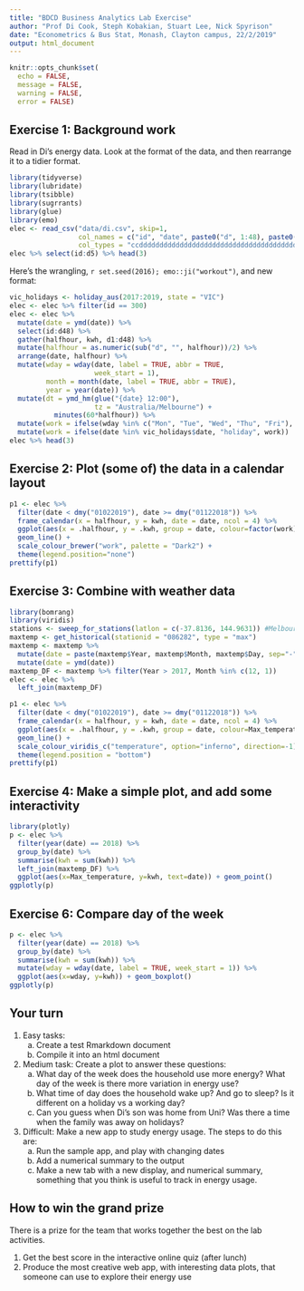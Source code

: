 ```yaml
---
title: "BDCD Business Analytics Lab Exercise"
author: "Prof Di Cook, Steph Kobakian, Stuart Lee, Nick Spyrison"
date: "Econometrics & Bus Stat, Monash, Clayton campus, 22/2/2019"
output: html_document
---
```


```r
knitr::opts_chunk$set(
  echo = FALSE,
  message = FALSE,
  warning = FALSE,
  error = FALSE)
```


## Exercise 1: Background work

Read in Di's energy data. Look at the format of the data, and then rearrange it to a tidier format.

```r
library(tidyverse)
library(lubridate)
library(tsibble)
library(sugrrants)
library(glue)
library(emo)
elec <- read_csv("data/di.csv", skip=1,
                 col_names = c("id", "date", paste0("d", 1:48), paste0("stuff", 1:5)),
                 col_types = "ccddddddddddddddddddddddddddddddddddddddddddddddddccccc")
elec %>% select(id:d5) %>% head(3)
```

Here's the wrangling, `r set.seed(2016); emo::ji("workout")`, and new format:

```r
vic_holidays <- holiday_aus(2017:2019, state = "VIC")
elec <- elec %>% filter(id == 300)
elec <- elec %>%
  mutate(date = ymd(date)) %>%
  select(id:d48) %>%
  gather(halfhour, kwh, d1:d48) %>%
  mutate(halfhour = as.numeric(sub("d", "", halfhour))/2) %>%
  arrange(date, halfhour) %>%
  mutate(wday = wday(date, label = TRUE, abbr = TRUE,
                     week_start = 1),
         month = month(date, label = TRUE, abbr = TRUE),
         year = year(date)) %>%
  mutate(dt = ymd_hm(glue("{date} 12:00"),
                     tz = "Australia/Melbourne") +
           minutes(60*halfhour)) %>% 
  mutate(work = ifelse(wday %in% c("Mon", "Tue", "Wed", "Thu", "Fri"), "workday", "holiday")) %>%
  mutate(work = ifelse(date %in% vic_holidays$date, "holiday", work))
elec %>% head(3) 
```

## Exercise 2: Plot (some of) the data in a calendar layout


```r
p1 <- elec %>%
  filter(date < dmy("01022019"), date >= dmy("01122018")) %>%
  frame_calendar(x = halfhour, y = kwh, date = date, ncol = 4) %>%
  ggplot(aes(x = .halfhour, y = .kwh, group = date, colour=factor(work))) +
  geom_line() +
  scale_colour_brewer("work", palette = "Dark2") +
  theme(legend.position="none")
prettify(p1)
```

## Exercise 3: Combine with weather data

```r
library(bomrang)
library(viridis)
stations <- sweep_for_stations(latlon = c(-37.8136, 144.9631)) #Melbourne lat/long is 
maxtemp <- get_historical(stationid = "086282", type = "max") 
maxtemp <- maxtemp %>%  
  mutate(date = paste(maxtemp$Year, maxtemp$Month, maxtemp$Day, sep="-")) %>%
  mutate(date = ymd(date))
maxtemp_DF <- maxtemp %>% filter(Year > 2017, Month %in% c(12, 1)) 
elec <- elec %>%   
  left_join(maxtemp_DF) 
```

```r
p1 <- elec %>%
  filter(date < dmy("01022019"), date >= dmy("01122018")) %>%
  frame_calendar(x = halfhour, y = kwh, date = date, ncol = 4) %>%
  ggplot(aes(x = .halfhour, y = .kwh, group = date, colour=Max_temperature)) +
  geom_line() +
  scale_colour_viridis_c("temperature", option="inferno", direction=-1) +
  theme(legend.position = "bottom")
prettify(p1)
```

\newpage
## Exercise 4: Make a simple plot, and add some interactivity

```r
library(plotly)
p <- elec %>%
  filter(year(date) == 2018) %>%
  group_by(date) %>%
  summarise(kwh = sum(kwh)) %>%
  left_join(maxtemp_DF) %>%
  ggplot(aes(x=Max_temperature, y=kwh, text=date)) + geom_point()
ggplotly(p)
```

## Exercise 6: Compare day of the week

```r
p <- elec %>%
  filter(year(date) == 2018) %>%
  group_by(date) %>%
  summarise(kwh = sum(kwh)) %>%
  mutate(wday = wday(date, label = TRUE, week_start = 1)) %>%
  ggplot(aes(x=wday, y=kwh)) + geom_boxplot()
ggplotly(p)
```

## Your turn

1. Easy tasks: 
    a. Create a test Rmarkdown document
    b. Compile it into an html document
2. Medium task: Create a plot to answer these questions: 
    a. What day of the week does the household use more energy? What day of the week is there more variation in energy use?
    b. What time of day does the household wake up? And go to sleep? Is it different on a holiday vs a working day?
    c. Can you guess when Di's son was home from Uni? Was there a time when the family was away on holidays?
3. Difficult: Make a new app to study energy usage. The steps to do this are:
    a. Run the sample app, and play with changing dates
    b. Add a numerical summary to the output  
    c. Make a new tab with a new display, and numerical summary, something that you think is useful to track in energy usage.

## How to win the grand prize

There is a prize for the team that works together the best on the lab activities. 

1. Get the best score in the interactive online quiz (after lunch)
2. Produce the most creative web app, with interesting data plots, that someone can use to explore their energy use




